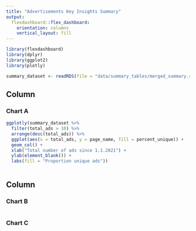 ```yaml
---
title: "Advertisements Key Insights Summary"
output: 
  flexdashboard::flex_dashboard:
    orientation: columns
    vertical_layout: fill
---
```


```r
library(flexdashboard)
library(dplyr)
library(ggplot2)
library(plotly)

summary_dataset <- readRDS(file = "data/summary_tables/merged_summary.rds")


```

Column {data-width=650}
-----------------------------------------------------------------------

### Chart A

```r
ggplotly(summary_dataset %>%
  filter(total_ads > 10) %>%
  arrange(desc(total_ads)) %>%
  ggplot(aes(x = total_ads, y = page_name, fill = percent_unique)) +
  geom_col() +
  xlab("Total number of ads since 1.1.2021") +
  ylab(element_blank()) +
  labs(fill = "Proportion unique ads"))



```

Column {data-width=350}
-----------------------------------------------------------------------

### Chart B

```r

```

### Chart C

```r

```

